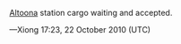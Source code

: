 [[en/Catchment areas of disjoint stations|Altoona]] station cargo waiting and accepted.  

{{Page:en/Archive/Community/Users/Xiong/license}}

&mdash;Xiong 17:23, 22 October 2010 (UTC)